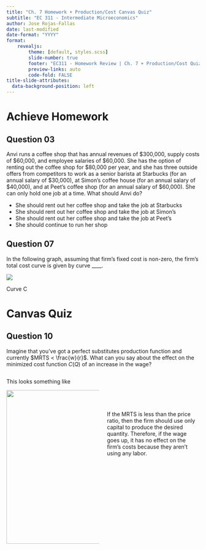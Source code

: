 ```yaml
---
title: "Ch. 7 Homework + Production/Cost Canvas Quiz"
subtitle: "EC 311 - Intermediate Microeconomics"
author: Jose Rojas-Fallas
date: last-modified
date-format: "YYYY"
format:
    revealjs:
        theme: [default, styles.scss]
        slide-number: true
        footer: "EC311 - Homework Review | Ch. 7 + Production/Cost Quiz"
        preview-links: auto
        code-fold: FALSE
title-slide-attributes: 
  data-background-position: left
---
```


# Achieve Homework {.inverse .note}

## Question 03 

::: {.incremental .small}
Anvi runs a coffee shop that has annual revenues of $300,000, supply costs of $60,000, and employee salaries of $60,000. 
She has the option of renting out the coffee shop for $80,000 per year, and she has three outside offers from competitors to work as a senior barista at Starbucks (for an annual salary of $30,000), at Simon's coffee house (for an annual salary of $40,000), and at Peet's coffee shop (for an annual salary of $60,000). 
She can only hold one job at a time. What should Anvi do?
:::

::: {.fragment}
- She should rent out her coffee shop and take the job at Starbucks
- She should rent out her coffee shop and take the job at Simon's
- She should rent out her coffee shop and take the job at Peet's
- [She should continue to run her shop]{.hi-red}
:::

## Question 07 

In the following graph, assuming that firm's fixed cost is non-zero, the firm's total cost curve is given by curve ____. 

![](images/achieve-q7.png){fig-align="center"}

::: {.fragment}
[Curve C]{.hi .align-center}
:::

# Canvas Quiz {.inverse .note}

## Question 10 {.smaller}

Imagine that you've got a perfect substitutes production function and currently $MRTS < \frac{w}{r}$. 
What can you say about the effect on the minimized cost function $C(Q)$ of an increase in the wage?

::: {.fragment}

:::: {.columns}

::: {.column width="50%"}
[This looks something like]{.hi .align-center}

![](images/canvas-q10.png){height="400" width="500"}
:::

::: {.column width="50%"}

<br><br><br><br><br>
[If the MRTS is less than the price ratio, then the firm should use only capital to produce the desired quantity. Therefore, if the wage goes up, it has no effect on the firm’s costs because they aren’t using any labor.]{.hi}

:::

::::

:::